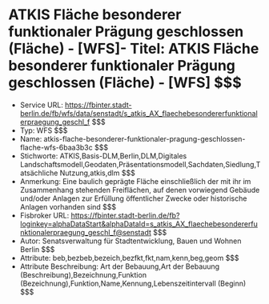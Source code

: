 # ATKIS Fläche besonderer funktionaler Prägung geschlossen (Fläche) - [WFS]- Titel: ATKIS Fläche besonderer funktionaler Prägung geschlossen (Fläche) - [WFS] $$$
- Service URL: https://fbinter.stadt-berlin.de/fb/wfs/data/senstadt/s_atkis_AX_flaechebesondererfunktionalerpraegung_geschl_f $$$
- Typ: WFS $$$
- Name: atkis-flache-besonderer-funktionaler-pragung-geschlossen-flache-wfs-6baa3b3c $$$
- Stichworte: ATKIS,Basis-DLM,Berlin,DLM,Digitales Landschaftsmodell,Geodaten,Präsentationsmodell,Sachdaten,Siedlung,Tatsächliche Nutzung,atkis,dlm $$$
- Anmerkung: Eine baulich geprägte Fläche einschließlich der mit ihr im Zusammenhang stehenden Freiflächen, auf denen vorwiegend Gebäude und/oder Anlagen zur Erfüllung öffentlicher Zwecke oder historische Anlagen vorhanden sind $$$
- Fisbroker URL: https://fbinter.stadt-berlin.de/fb?loginkey=alphaDataStart&alphaDataId=s_atkis_AX_flaechebesondererfunktionalerpraegung_geschl_f@senstadt $$$
- Autor: Senatsverwaltung für Stadtentwicklung, Bauen und Wohnen Berlin $$$
- Attribute: beb,bezbeb,bezeich,bezfkt,fkt,nam,kenn,beg,geom $$$
- Attribute Beschreibung: Art der Bebauung,Art der Bebauung (Beschreibung),Bezeichnung,Funktion (Bezeichnung),Funktion,Name,Kennung,Lebenszeitintervall (Beginn) $$$
